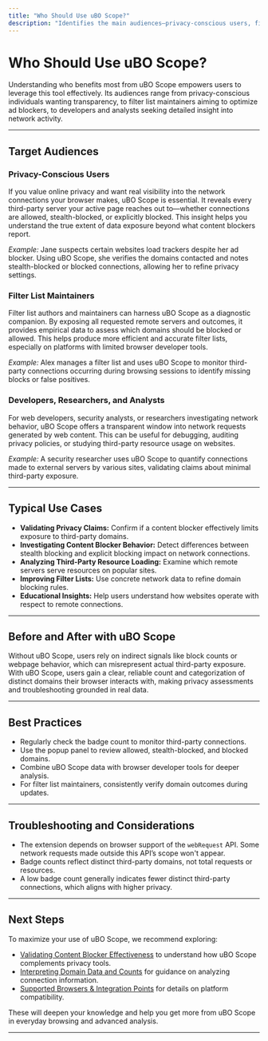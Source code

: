 ```yaml
---
title: "Who Should Use uBO Scope?"
description: "Identifies the main audiences—privacy-conscious users, filter list maintainers, and anyone seeking transparent visibility into browser network requests—along with typical use cases such as validating privacy claims, investigating content blocker efficacy, and analyzing third-party resource loading."
---
```


# Who Should Use uBO Scope?

Understanding who benefits most from uBO Scope empowers users to leverage this tool effectively. Its audiences range from privacy-conscious individuals wanting transparency, to filter list maintainers aiming to optimize ad blockers, to developers and analysts seeking detailed insight into network activity.

---

## Target Audiences

### Privacy-Conscious Users

If you value online privacy and want real visibility into the network connections your browser makes, uBO Scope is essential. It reveals every third-party server your active page reaches out to—whether connections are allowed, stealth-blocked, or explicitly blocked. This insight helps you understand the true extent of data exposure beyond what content blockers report.

*Example:* Jane suspects certain websites load trackers despite her ad blocker. Using uBO Scope, she verifies the domains contacted and notes stealth-blocked or blocked connections, allowing her to refine privacy settings.

### Filter List Maintainers

Filter list authors and maintainers can harness uBO Scope as a diagnostic companion. By exposing all requested remote servers and outcomes, it provides empirical data to assess which domains should be blocked or allowed. This helps produce more efficient and accurate filter lists, especially on platforms with limited browser developer tools.

*Example:* Alex manages a filter list and uses uBO Scope to monitor third-party connections occurring during browsing sessions to identify missing blocks or false positives.

### Developers, Researchers, and Analysts

For web developers, security analysts, or researchers investigating network behavior, uBO Scope offers a transparent window into network requests generated by web content. This can be useful for debugging, auditing privacy policies, or studying third-party resource usage on websites.

*Example:* A security researcher uses uBO Scope to quantify connections made to external servers by various sites, validating claims about minimal third-party exposure.

---

## Typical Use Cases

- **Validating Privacy Claims:** Confirm if a content blocker effectively limits exposure to third-party domains.
- **Investigating Content Blocker Behavior:** Detect differences between stealth blocking and explicit blocking impact on network connections.
- **Analyzing Third-Party Resource Loading:** Examine which remote servers serve resources on popular sites.
- **Improving Filter Lists:** Use concrete network data to refine domain blocking rules.
- **Educational Insights:** Help users understand how websites operate with respect to remote connections.

---

## Before and After with uBO Scope

Without uBO Scope, users rely on indirect signals like block counts or webpage behavior, which can misrepresent actual third-party exposure. With uBO Scope, users gain a clear, reliable count and categorization of distinct domains their browser interacts with, making privacy assessments and troubleshooting grounded in real data.

---

## Best Practices

- Regularly check the badge count to monitor third-party connections.
- Use the popup panel to review allowed, stealth-blocked, and blocked domains.
- Combine uBO Scope data with browser developer tools for deeper analysis.
- For filter list maintainers, consistently verify domain outcomes during updates.

---

## Troubleshooting and Considerations

- The extension depends on browser support of the `webRequest` API. Some network requests made outside this API’s scope won't appear.
- Badge counts reflect distinct third-party domains, not total requests or resources.
- A low badge count generally indicates fewer distinct third-party connections, which aligns with higher privacy.

---

## Next Steps

To maximize your use of uBO Scope, we recommend exploring:

- [Validating Content Blocker Effectiveness](../guides/practical-guides/validating-content-blocker-effectiveness) to understand how uBO Scope complements privacy tools.
- [Interpreting Domain Data and Counts](../guides/practical-guides/interpreting-domain-data) for guidance on analyzing connection information.
- [Supported Browsers & Integration Points](../overview/architecture-and-system-overview/platform-support-integration) for details on platform compatibility.

These will deepen your knowledge and help you get more from uBO Scope in everyday browsing and advanced analysis.

---